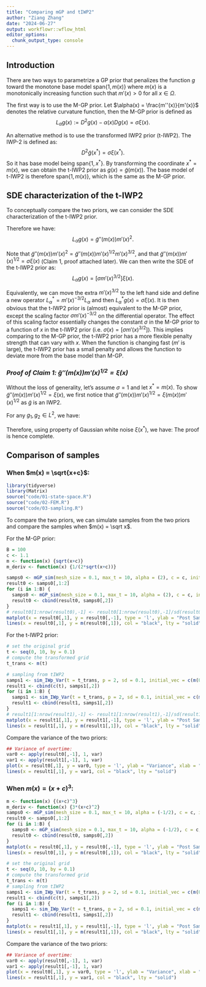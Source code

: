 ```yaml
---
title: "Comparing mGP and tIWP2"
author: "Ziang Zhang"
date: "2024-06-27"
output: workflowr::wflow_html
editor_options:
  chunk_output_type: console
---
```


## **Introduction**

There are two ways to parametrize a GP prior that penalizes the function $g$ toward the monotone base model $\text{span}\{1,m(x)\}$ where $m(x)$ is a monotonically increasing function such that $m'(x)>0$ for all $x \in \Omega$.

The first way is to use the M-GP prior. Let $\alpha(x) = \frac{m''(x)}{m'(x)}$ denotes the relative curvature function, then the M-GP prior is defined as
$$
L_\alpha g(x) := D^2 g(x) - \alpha(x) D g(x) = \sigma\xi(x).
$$

An alternative method is to use the transformed IWP2 prior (t-IWP2). 
The IWP-2 is defined as:
$$
D^2 \tilde{g}(x^*) = \sigma\xi(x^*).
$$
So it has base model being $\text{span}\{1, x^*\}$. 
By transforming the coordinate $x^* = m(x)$, we can obtain the t-IWP2 prior as $g(x) = \tilde{g}(m(x))$. 
The base model of t-IWP2 is therefore $\text{span}\{1, m(x)\}$, which is the same as the M-GP prior.


## **SDE characterization of the t-IWP2**

To conceptually compare the two priors, we can consider the SDE characterization of the t-IWP2 prior.

\begin{equation}
\begin{aligned}
g'(x) &= \tilde{g}'(m(x)) m'(x).\\
g''(x) &= \tilde{g}''(m(x)) m'(x)^2 + \tilde{g}'(m(x)) m''(x) \\
&= \tilde{g}''\left(m(x)\right) m'(x)^2 + g'(x) \frac{m''(x)}{m'(x)} \\
&= \tilde{g}''\left(m(x)\right) m'(x)^2 + g'(x) \alpha(x).
\end{aligned}
\end{equation}
Therefore we have:
$$L_\alpha g(x) = \tilde{g}''\left(m(x)\right) m'(x)^2.$$

Note that $\tilde{g}''\left(m(x)\right) m'(x)^2 = \tilde{g}''\left(m(x)\right) m'(x)^{1/2} m'(x)^{3/2}$, and that $\tilde{g}''\left(m(x)\right) m'(x)^{1/2} = \sigma\xi(x)$ (Claim 1, proof attached later). We can then write the SDE of the t-IWP2 prior as:
$$
L_\alpha g(x) = [\sigma m'(x)^{3/2}]\xi(x).
$$


Equivalently, we can move the extra $m'(x)^{3/2}$ to the left hand side and define a new operator $L_\alpha^* = m'(x)^{-3/2} L_\alpha$ and then $L_\alpha^*g(x) = \sigma\xi(x)$. 
It is then obvious that the t-IWP2 prior is (almost) equivalent to the M-GP prior, except the scaling factor $\sigma m'(x)^{-3/2}$ on the differential operator.
The effect of this scaling factor essentially changes the constant $\sigma$ in the M-GP prior to a function of $x$ in the t-IWP2 prior (i.e. $\sigma(x) = [\sigma m'(x)^{3/2}]$).
This implies comparing to the M-GP prior, the t-IWP2 prior has a more flexible penalty strength that can vary with $x$.
When the function is changing fast ($m'$ is large), the t-IWP2 prior has a small penalty and allows the function to deviate more from the base model than M-GP.


### ***Proof of Claim 1: $\tilde{g}''\left(m(x)\right) m'(x)^{1/2} = \xi(x)$***

Without the loss of generality, let's assume $\sigma = 1$ and let $x^* = m(x)$.
To show $\tilde{g}''\left(m(x)\right) m'(x)^{1/2} = \xi(x)$, we first notice that $\tilde{g}''\left(m(x)\right) m'(x)^{1/2} = \xi(m(x)) m'(x)^{1/2}$ as $\tilde{g}$ is an IWP2.

For any $g_1, g_2 \in L^2$, we have:
\begin{equation}
\begin{aligned}
\int \xi(m(x)) m'(x)^{1/2} g_1(x) dx &= \int \xi(x^* ) m'(m^{-1}(x^* ))^{-1/2} g_1(m^{-1}(x^* ))  dx^*  \\
&= \int \xi(x^* ) m'(x^* )^{-1/2} g_1(m^{-1}(x^*)) dx. \\
\end{aligned}
\end{equation}

Therefore, using property of Gaussian white noise $\xi(x^*)$, we have:
\begin{equation}
\begin{aligned}
\text{Cov}\bigg[\int\xi(m(x)) m'(x)^{1/2} g_1(x)dx, \int \xi(m(x)) m'(x)^{1/2} g_2(x)dx  \bigg]
&= \text{Cov}\bigg[\int\xi(x^* ) m'(m^{-1}(x^* ))^{-1/2} g_1(m^{-1}(x^* ))dx^* , \int \xi(x^* ) m'(x^* )^{-1/2} g_2(m^{-1}(x^* ))dx^*  \bigg] \\
&= \int m'(m^{-1}(x^* ))^{-1} g_1(m^{-1}(x^* )) g_2(m^{-1}(x^* )) dx^* \\
&= \int g_1(x) g_2(x) dx \\
&= \text{Cov}\bigg[\int\xi(x) g_1(x)dx, \int \xi(x) g_2(x)dx  \bigg].
\end{aligned}
\end{equation}
The proof is hence complete.



## **Comparison of samples**

### When $m(x) = \sqrt{x+c}$:

```r
library(tidyverse)
library(Matrix)
source("code/01-state-space.R")
source("code/02-FEM.R")
source("code/03-sampling.R")
```


To compare the two priors, we can simulate samples from the two priors and compare the samples when $m(x) = \sqrt x$.

For the M-GP prior:
```r
B = 100
c <- 1.1
m <- function(x) {sqrt(x+c)}
m_deriv <- function(x) {1/(2*sqrt(x+c))}

samps0 <- mGP_sim(mesh_size = 0.1, max_t = 10, alpha = (2), c = c, initial_vec = c(m(0),m_deriv(0)), sd = 0.1)
result0 <- samps0[,1:2]
for (i in 1:B) {
  samps0 <- mGP_sim(mesh_size = 0.1, max_t = 10, alpha = (2), c = c, initial_vec = c(m(0),m_deriv(0)), sd = 0.1)
  result0 <- cbind(result0, samps0[,2])
}
# result0[1:nrow(result0),-1] <- result0[1:nrow(result0),-1]/sd(result0[nrow(result0),-1])
matplot(x = result0[,1], y = result0[,-1], type = 'l', ylab = "Post Samp", xlab = "x", main = "alpha = 2", ylim = c(0,8), lty = "dashed", col = "pink")
lines(x = result0[,1], y = m(result0[,1]), col = "black", lty = "solid")
```

For the t-IWP2 prior:
```r
# set the original grid
t <- seq(0, 10, by = 0.1)
# compute the transformed grid
t_trans <- m(t)

# sampling from tIWP2
samps1 <- sim_IWp_Var(t = t_trans, p = 2, sd = 0.1, initial_vec = c(m(0),1))
result1 <- cbind(c(t), samps1[,2])
for (i in 1:B) {
  samps1 <- sim_IWp_Var(t = t_trans, p = 2, sd = 0.1, initial_vec = c(m(0),1))
  result1 <- cbind(result1, samps1[,2])
}
# result1[1:nrow(result1),-1] <- result1[1:nrow(result1),-1]/sd(result1[nrow(result1),-1])
matplot(x = result1[,1], y = result1[,-1], type = 'l', ylab = "Post Samp", xlab = "x", main = "tIWP2", ylim = c(0,8), lty = "dashed", col = "pink")
lines(x = result1[,1], y = m(result1[,1]), col = "black", lty = "solid")
```

Compare the variance of the two priors:
```r
## Variance of overtime:
var0 <- apply(result0[,-1], 1, var)
var1 <- apply(result1[,-1], 1, var)
plot(x = result0[,1], y = var0, type = 'l', ylab = "Variance", xlab = "x", main = "Variance of samples", ylim = c(0,5), lty = "dashed", col = "pink")
lines(x = result1[,1], y = var1, col = "black", lty = "solid")
```

### When $m(x) = (x+c)^3$:


```r
m <- function(x) {(x+c)^3}
m_deriv <- function(x) {3*(x+c)^2}
samps0 <- mGP_sim(mesh_size = 0.1, max_t = 10, alpha = (-1/2), c = c, initial_vec = c(m(0),m_deriv(0)), sd = 0.1)
result0 <- samps0[,1:2]
for (i in 1:B) {
  samps0 <- mGP_sim(mesh_size = 0.1, max_t = 10, alpha = (-1/2), c = c, initial_vec = c(m(0),m_deriv(0)), sd = 0.1)
  result0 <- cbind(result0, samps0[,2])
}
matplot(x = result0[,1], y = result0[,-1], type = 'l', ylab = "Post Samp", xlab = "x", main = "alpha = -1/2", lty = "dashed", col = "pink")
lines(x = result0[,1], y = m(result0[,1]), col = "black", lty = "solid")
```

```r
# set the original grid
t <- seq(0, 10, by = 0.1)
# compute the transformed grid
t_trans <- m(t)
# sampling from tIWP2
samps1 <- sim_IWp_Var(t = t_trans, p = 2, sd = 0.1, initial_vec = c(m(0),1))
result1 <- cbind(c(t), samps1[,2])
for (i in 1:B) {
  samps1 <- sim_IWp_Var(t = t_trans, p = 2, sd = 0.1, initial_vec = c(m(0),1))
  result1 <- cbind(result1, samps1[,2])
}
matplot(x = result1[,1], y = result1[,-1], type = 'l', ylab = "Post Samp", xlab = "x", main = "tIWP2", lty = "dashed", col = "pink")
lines(x = result1[,1], y = m(result1[,1]), col = "black", lty = "solid")
```

Compare the variance of the two priors:
```r
## Variance of overtime:
var0 <- apply(result0[,-1], 1, var)
var1 <- apply(result1[,-1], 1, var)
plot(x = result0[,1], y = var0, type = 'l', ylab = "Variance", xlab = "x", main = "Variance of samples", ylim = c(0,1000), lty = "dashed", col = "pink")
lines(x = result1[,1], y = var1, col = "black", lty = "solid")
```

